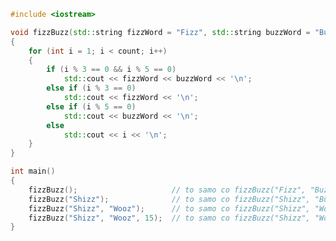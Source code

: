 ```cpp
#include <iostream>

void fizzBuzz(std::string fizzWord = "Fizz", std::string buzzWord = "Buzz", int count = 5)
{
	for (int i = 1; i < count; i++)
	{
		if (i % 3 == 0 && i % 5 == 0)
			std::cout << fizzWord << buzzWord << '\n';
		else if (i % 3 == 0)
			std::cout << fizzWord << '\n';
		else if (i % 5 == 0)
			std::cout << buzzWord << '\n';
		else
			std::cout << i << '\n';
	}
}

int main()
{
	fizzBuzz();						// to samo co fizzBuzz("Fizz", "Buzz", 5)
	fizzBuzz("Shizz");				// to samo co fizzBuzz("Shizz", "Buzz", 5)
	fizzBuzz("Shizz", "Wooz");		// to samo co fizzBuzz("Shizz", "Wooz", 5)
	fizzBuzz("Shizz", "Wooz", 15);	// to samo co fizzBuzz("Shizz", "Wooz", 15)
}
```